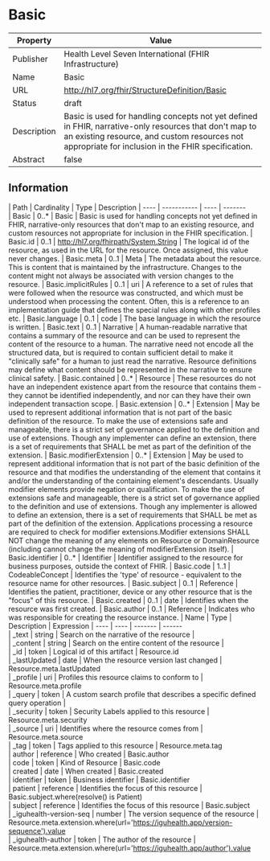 
  # Basic

  
|Property|Value|
|---|---|
|Publisher|Health Level Seven International (FHIR Infrastructure)|
|Name|Basic|
|URL|http://hl7.org/fhir/StructureDefinition/Basic|
|Status|draft|
|Description|Basic is used for handling concepts not yet defined in FHIR, narrative-only resources that don't map to an existing resource, and custom resources not appropriate for inclusion in the FHIR specification.|
|Abstract|false|

  ## Information
  <Tabs> <TabItem value="structure" label="Structure">
   | Path | Cardinality | Type | Description
  | ---- | ----------- | ---- | -------  
 | Basic | 0..* | Basic | Basic is used for handling concepts not yet defined in FHIR, narrative-only resources that don't map to an existing resource, and custom resources not appropriate for inclusion in the FHIR specification. 
 | Basic.id | 0..1 | http://hl7.org/fhirpath/System.String | The logical id of the resource, as used in the URL for the resource. Once assigned, this value never changes. 
 | Basic.meta | 0..1 | Meta | The metadata about the resource. This is content that is maintained by the infrastructure. Changes to the content might not always be associated with version changes to the resource. 
 | Basic.implicitRules | 0..1 | uri | A reference to a set of rules that were followed when the resource was constructed, and which must be understood when processing the content. Often, this is a reference to an implementation guide that defines the special rules along with other profiles etc. 
 | Basic.language | 0..1 | code | The base language in which the resource is written. 
 | Basic.text | 0..1 | Narrative | A human-readable narrative that contains a summary of the resource and can be used to represent the content of the resource to a human. The narrative need not encode all the structured data, but is required to contain sufficient detail to make it "clinically safe" for a human to just read the narrative. Resource definitions may define what content should be represented in the narrative to ensure clinical safety. 
 | Basic.contained | 0..* | Resource | These resources do not have an independent existence apart from the resource that contains them - they cannot be identified independently, and nor can they have their own independent transaction scope. 
 | Basic.extension | 0..* | Extension | May be used to represent additional information that is not part of the basic definition of the resource. To make the use of extensions safe and manageable, there is a strict set of governance  applied to the definition and use of extensions. Though any implementer can define an extension, there is a set of requirements that SHALL be met as part of the definition of the extension. 
 | Basic.modifierExtension | 0..* | Extension | May be used to represent additional information that is not part of the basic definition of the resource and that modifies the understanding of the element that contains it and/or the understanding of the containing element's descendants. Usually modifier elements provide negation or qualification. To make the use of extensions safe and manageable, there is a strict set of governance applied to the definition and use of extensions. Though any implementer is allowed to define an extension, there is a set of requirements that SHALL be met as part of the definition of the extension. Applications processing a resource are required to check for modifier extensions.Modifier extensions SHALL NOT change the meaning of any elements on Resource or DomainResource (including cannot change the meaning of modifierExtension itself). 
 | Basic.identifier | 0..* | Identifier | Identifier assigned to the resource for business purposes, outside the context of FHIR. 
 | Basic.code | 1..1 | CodeableConcept | Identifies the 'type' of resource - equivalent to the resource name for other resources. 
 | Basic.subject | 0..1 | Reference | Identifies the patient, practitioner, device or any other resource that is the "focus" of this resource. 
 | Basic.created | 0..1 | date | Identifies when the resource was first created. 
 | Basic.author | 0..1 | Reference | Indicates who was responsible for creating the resource instance. 
</TabItem>
 <TabItem value="searchparameter" label="Search Parameters">
   | Name | Type | Description  | Expression 
    | ---- | ---- | ------- | ------  
 | _text | string | Search on the narrative of the resource |   
 | _content | string | Search on the entire content of the resource |   
 | _id | token | Logical id of this artifact | Resource.id  
 | _lastUpdated | date | When the resource version last changed | Resource.meta.lastUpdated  
 | _profile | uri | Profiles this resource claims to conform to | Resource.meta.profile  
 | _query | token | A custom search profile that describes a specific defined query operation |   
 | _security | token | Security Labels applied to this resource | Resource.meta.security  
 | _source | uri | Identifies where the resource comes from | Resource.meta.source  
 | _tag | token | Tags applied to this resource | Resource.meta.tag  
 | author | reference | Who created | Basic.author  
 | code | token | Kind of Resource | Basic.code  
 | created | date | When created | Basic.created  
 | identifier | token | Business identifier | Basic.identifier  
 | patient | reference | Identifies the focus of this resource | Basic.subject.where(resolve() is Patient)  
 | subject | reference | Identifies the focus of this resource | Basic.subject  
 | _iguhealth-version-seq | number | The version sequence of the resource | Resource.meta.extension.where(url='https://iguhealth.app/version-sequence').value  
 | _iguhealth-author | token | The author of the resource | Resource.meta.extension.where(url='https://iguhealth.app/author').value  

</TabItem>
</Tabs>